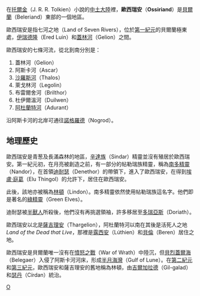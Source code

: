 在[[托爾金|托爾金]]（J. R. R. Tolkien）小說的[[中土大陸|中土大陸]]裡，'''歐西瑞安'''（'''Ossiriand'''）是[[貝爾蘭|貝爾蘭]]（Beleriand）東部的一個地區。

歐西瑞安是指七河之地（Land of Seven Rivers），位於[[第一紀元|第一紀元]]的貝爾蘭極東處，[[伊瑞德隆|伊瑞德隆]]（Ered Luin）和[[蓋林河|蓋林河]]（Gelion）之間。

歐西瑞安的七條河流，從北到南分別是：
#蓋林河（Gelion）
#阿斯卡河（Ascar）
#[[沙羅斯河|沙羅斯河]]（Thalos）
#萊戈林河（Legolin）
#布雷爾舍河（Brilthor）
#杜伊爾溫河（Duilwen）
#[[阿杜蘭特河|阿杜蘭特河]]（Adurant）

沿阿斯卡河的北岸可通往[[諾格羅德|諾格羅德]]（Nogrod）。

== 地理歷史 ==
歐西瑞安是青葱及長滿森林的地區，[[辛達族|辛達族]]（Sindar）精靈並沒有殖居於歐西瑞安。第一紀元初，在月亮被創造之前，有一部分的帖勒瑞族精靈，稱為[[南多族|南多精靈]]（Nandor），在首領[[迪耐瑟|迪耐瑟]]（Denethor）的帶領下，進入了歐西瑞安，在得到[[埃盧·庭葛|埃盧·庭葛]]（Elu Thingol）的允許下，居住在歐西瑞安。

此後，該地亦被稱為[[林頓|林頓]]（Lindon）。南多精靈依然使用帖勒瑞族這名字。他們即是著名的[[綠精靈|綠精靈]]（Green Elves）。

迪耐瑟被[[半獸人|半獸人]]所殺後，他們沒有再挑選領袖，許多移居至[[多瑞亞斯|多瑞亞斯]]（Doriath）。

歐西瑞安以北是[[薩吉理安|薩吉理安]]（Thargelion），阿杜蘭特河以南在其後是活死人之地''Land of the Dead that Live''，那裡是[[露西安|露西安]]（Lúthien）和[[貝倫|貝倫]]（Beren）居住之地。

歐西瑞安是貝爾蘭唯一沒有在[[憤怒之戰|憤怒之戰]]（War of Wrath）中陸沉，但[[貝烈蓋爾海|貝烈蓋爾海]]（Belegaer）入侵了阿斯卡河河床，形成[[半月海灣|半月海灣]]（Gulf of Lune）。在[[第二紀元|第二紀元]]和[[第三紀元|第三紀元]]，歐西瑞安和薩吉理安的舊地稱為林頓，由[[吉爾加拉德|吉爾加拉德]]（Gil-galad）和[[瑟丹|瑟丹]]（Círdan）統治。

{{Arda Realms Age1}}

[[Category:中土大陸的地理|O]]